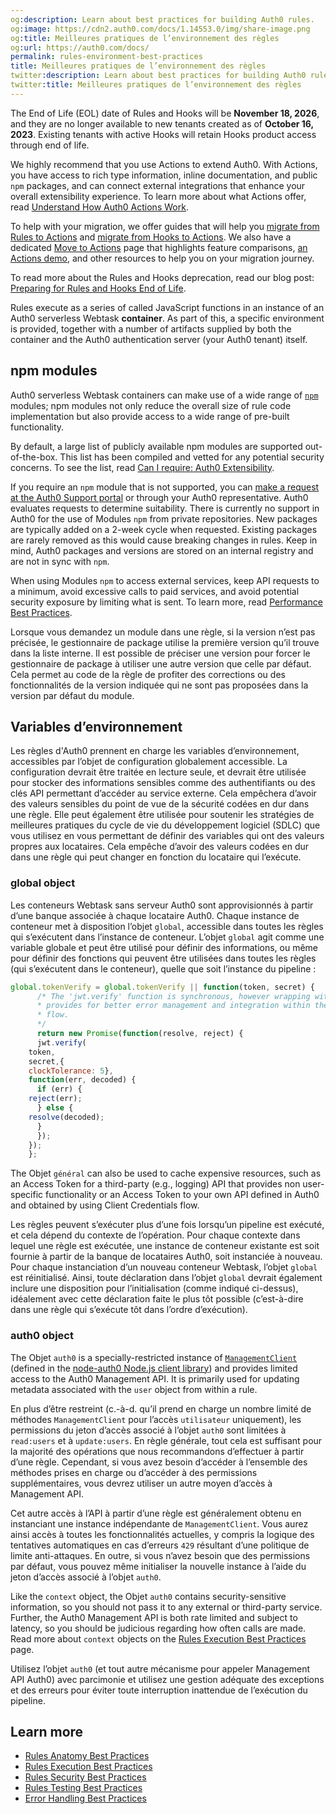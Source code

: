 ```yaml
---
og:description: Learn about best practices for building Auth0 rules.
og:image: https://cdn2.auth0.com/docs/1.14553.0/img/share-image.png
og:title: Meilleures pratiques de l’environnement des règles
og:url: https://auth0.com/docs/
permalink: rules-environment-best-practices
title: Meilleures pratiques de l’environnement des règles
twitter:description: Learn about best practices for building Auth0 rules.
twitter:title: Meilleures pratiques de l’environnement des règles
---
```


<Warning>

The End of Life (EOL) date of Rules and Hooks will be **November 18, 2026**, and they are no longer available to new tenants created as of **October 16, 2023**. Existing tenants with active Hooks will retain Hooks product access through end of life.

We highly recommend that you use Actions to extend Auth0. With Actions, you have access to rich type information, inline documentation, and public `npm` packages, and can connect external integrations that enhance your overall extensibility experience. To learn more about what Actions offer, read [Understand How Auth0 Actions Work](/docs/customize/actions/actions-overview).

To help with your migration, we offer guides that will help you [migrate from Rules to Actions](/docs/customize/actions/migrate/migrate-from-rules-to-actions) and [migrate from Hooks to Actions](/docs/customize/actions/migrate/migrate-from-hooks-to-actions). We also have a dedicated [Move to Actions](https://auth0.com/extensibility/movetoactions) page that highlights feature comparisons, [an Actions demo](https://www.youtube.com/watch?v=UesFSY1klrI), and other resources to help you on your migration journey.

To read more about the Rules and Hooks deprecation, read our blog post: [Preparing for Rules and Hooks End of Life](https://auth0.com/blog/preparing-for-rules-and-hooks-end-of-life/).

</Warning>

Rules execute as a series of called JavaScript functions in an instance of an Auth0 serverless Webtask **container**. As part of this, a specific environment is provided, together with a number of artifacts supplied by both the container and the Auth0 <Tooltip tip="Authentication Server: Server that confirms or denies a user’s identity." cta="View Glossary" href="/docs/glossary?term=authentication+server">authentication server</Tooltip> (your Auth0 tenant) itself.

## npm modules

Auth0 serverless Webtask containers can make use of a wide range of [`npm`](https://www.npmjs.com/) modules; npm modules not only reduce the overall size of rule code implementation but also provide access to a wide range of pre-built functionality.

By default, a large list of publicly available npm modules are supported out-of-the-box. This list has been compiled and vetted for any potential security concerns. To see the list, read [Can I require: Auth0 Extensibility](https://auth0-extensions.github.io/canirequire/).

If you require an `npm` module that is not supported, you can [make a request at the Auth0 Support portal](https://support.auth0.com/) or through your Auth0 representative. Auth0 evaluates requests to determine suitability. There is currently no support in Auth0 for the use of Modules `npm` from private repositories. New packages are typically added on a 2-week cycle when requested. Existing packages are rarely removed as this would cause breaking changes in rules. Keep in mind, Auth0 packages and versions are stored on an internal registry and are not in sync with `npm`.

When using Modules `npm` to access external services, keep API requests to a minimum, avoid excessive calls to paid services, and avoid potential security exposure by limiting what is sent. To learn more, read [Performance Best Practices](/docs/troubleshoot/performance-best-practices).

Lorsque vous demandez un module dans une règle, si la version n’est pas précisée, le gestionnaire de package utilise la première version qu’il trouve dans la liste interne. Il est possible de préciser une version pour forcer le gestionnaire de package à utiliser une autre version que celle par défaut. Cela permet au code de la règle de profiter des corrections ou des fonctionnalités de la version indiquée qui ne sont pas proposées dans la version par défaut du module.

## Variables d’environnement

Les règles d'Auth0 prennent en charge les variables d’environnement, accessibles par l’objet de configuration globalement accessible. La configuration devrait être traitée en lecture seule, et devrait être utilisée pour stocker des informations sensibles comme des authentifiants ou des clés API permettant d’accéder au service externe. Cela empêchera d’avoir des valeurs sensibles du point de vue de la sécurité codées en dur dans une règle. Elle peut également être utilisée pour soutenir les stratégies de meilleures pratiques du cycle de vie du développement logiciel (SDLC) que vous utilisez en vous permettant de définir des variables qui ont des valeurs propres aux locataires. Cela empêche d’avoir des valeurs codées en dur dans une règle qui peut changer en fonction du locataire qui l’exécute.

### global object

Les conteneurs Webtask sans serveur Auth0 sont approvisionnés à partir d’une banque associée à chaque locataire Auth0. Chaque instance de conteneur met à disposition l’objet `global`, accessible dans toutes les règles qui s’exécutent dans l’instance de conteneur. L’objet `global` agit comme une variable globale et peut être utilisé pour définir des informations, ou même pour définir des fonctions qui peuvent être utilisées dans toutes les règles (qui s’exécutent dans le conteneur), quelle que soit l’instance du pipeline :

```js lines
global.tokenVerify = global.tokenVerify || function(token, secret) {
      /* The 'jwt.verify' function is synchronous, however wrapping with a promise
      * provides for better error management and integration within the logic
      * flow.
      */
      return new Promise(function(resolve, reject) {
      jwt.verify(
    token,
    secret,{
    clockTolerance: 5},
    function(err, decoded) {
      if (err) {
    reject(err);
      } else {
    resolve(decoded);
      }
      });
    });
    };
```






The Objet `général` can also be used to cache expensive resources, such as an <Tooltip tip="Access Token: Authorization credential, in the form of an opaque string or JWT, used to access an API." cta="View Glossary" href="/docs/glossary?term=Access+Token">Access Token</Tooltip> for a third-party (e.g., logging) API that provides non user-specific functionality or an Access Token to your own API defined in Auth0 and obtained by using Client Credentials flow.

Les règles peuvent s’exécuter plus d’une fois lorsqu’un pipeline est exécuté, et cela dépend du contexte de l’opération. Pour chaque contexte dans lequel une règle est exécutée, une instance de conteneur existante est soit fournie à partir de la banque de locataires Auth0, soit instanciée à nouveau. Pour chaque instanciation d’un nouveau conteneur Webtask, l’objet `global` est réinitialisé. Ainsi, toute déclaration dans l’objet `global` devrait également inclure une disposition pour l’initialisation (comme indiqué ci-dessus), idéalement avec cette déclaration faite le plus tôt possible (c’est-à-dire dans une règle qui s’exécute tôt dans l’ordre d’exécution).

### auth0 object

The Objet `auth0` is a specially-restricted instance of [`ManagementClient`](https://github.com/auth0/node-auth0#management-api-client) (defined in the [node-auth0 Node.js client library](https://github.com/auth0/node-auth0)) and provides limited access to the Auth0 <Tooltip tip="Management API: A product to allow customers to perform administrative tasks." cta="View Glossary" href="/docs/glossary?term=Management+API">Management API</Tooltip>. It is primarily used for updating metadata associated with the `user` object from within a rule.

En plus d’être restreint (c.-à-d. qu’il prend en charge un nombre limité de méthodes `ManagementClient` pour l’accès `utilisateur` uniquement), les permissions du jeton d’accès associé à l’objet `auth0` sont limitées à `read:users` et à `update:users`. En règle générale, tout cela est suffisant pour la majorité des opérations que nous recommandons d’effectuer à partir d’une règle. Cependant, si vous avez besoin d’accéder à l’ensemble des méthodes prises en charge ou d’accéder à des permissions supplémentaires, vous devrez utiliser un autre moyen d’accès à Management API.

Cet autre accès à l’API à partir d’une règle est généralement obtenu en instanciant une instance indépendante de `ManagementClient`. Vous aurez ainsi accès à toutes les fonctionnalités actuelles, y compris la logique des tentatives automatiques en cas d’erreurs `429` résultant d’une politique de limite anti-attaques. En outre, si vous n’avez besoin que des permissions par défaut, vous pouvez même initialiser la nouvelle instance à l’aide du jeton d’accès associé à l’objet `auth0`.

Like the `context` object, the Objet `auth0` contains security-sensitive information, so you should not pass it to any external or third-party service. Further, the Auth0 Management API is both rate limited and subject to latency, so you should be judicious regarding how often calls are made. Read more about `context` objects on the [Rules Execution Best Practices](/docs/rules-best-practices/rules-execution-best-practices) page.

Utilisez l’objet `auth0` (et tout autre mécanisme pour appeler Management API Auth0) avec parcimonie et utilisez une gestion adéquate des exceptions et des erreurs pour éviter toute interruption inattendue de l’exécution du pipeline.

## Learn more

* [Rules Anatomy Best Practices](/docs/rules-best-practices/rules-anatomy-best-practices)
* [Rules Execution Best Practices](/docs/rules-best-practices/rules-execution-best-practices)
* [Rules Security Best Practices](/docs/rules-best-practices/rules-security-best-practices)
* [Rules Testing Best Practices](/docs/rules-best-practices/rules-testing-best-practices)
* [Error Handling Best Practices](/docs/troubleshoot/error-handling-best-practices)